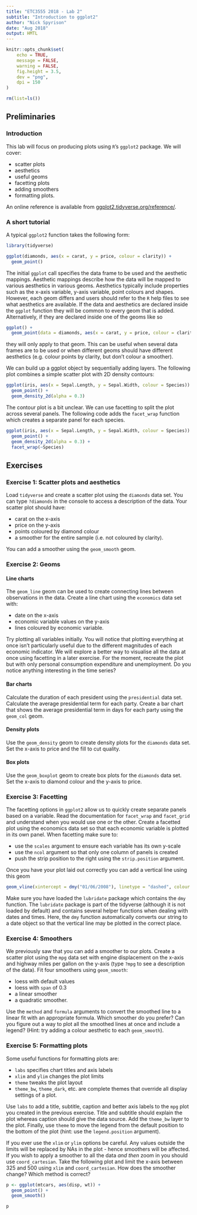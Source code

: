 ```yaml
---
title: "ETC3555 2018 - Lab 2"
subtitle: "Introduction to ggplot2"
author: "Nick Spyrison"
date: "Aug 2018"
output: HMTL
---
```


```r
knitr::opts_chunk$set(
	echo = TRUE,
	message = FALSE,
	warning = FALSE,
	fig.height = 3.5,
	dev = "png",
	dpi = 150
)

rm(list=ls())
```

## Preliminaries

### Introduction

This lab will focus on producing plots using `R`'s `ggplot2` package. We will cover:

* scatter plots
* aesthetics
* useful geoms
* facetting plots
* adding smoothers
* formatting plots.

An online reference is available from [ggplot2.tidyverse.org/reference/](https://ggplot2.tidyverse.org/reference/).


### A short tutorial

A typical `ggplot2` function takes the following form:

```r
library(tidyverse)

ggplot(diamonds, aes(x = carat, y = price, colour = clarity)) +
  geom_point()
```

The initial `ggplot` call specifies the data frame to be used and the aesthetic mappings. Aesthetic mappings describe how the data will be mapped to various aesthetics in various geoms. Aesthetics typically include properties such as the x-axis variable, y-axis variable, point colours and shapes. However, each geom differs and users should refer to the `R` help files to see what aesthetics are available. If the data and aesthetics are declared inside the `ggplot` function they will be common to every geom that is added. Alternatively, if they are declared inside one of the geoms like so

```r
ggplot() +
  geom_point(data = diamonds, aes(x = carat, y = price, colour = clarity))
```

they will only apply to that geom. This can be useful when several data frames are to be used or when different geoms should have different aesthetics (e.g. colour points by clarity, but don't colour a smoother).

We can build up a ggplot object by sequentially adding layers. The following plot combines a simple scatter plot with 2D density contours:

```r
ggplot(iris, aes(x = Sepal.Length, y = Sepal.Width, colour = Species)) +
  geom_point() +
  geom_density_2d(alpha = 0.3)
```


The contour plot is a bit unclear. We can use facetting to split the plot across several panels. The following code adds the `facet_wrap` function which creates a separate panel for each species.

```r
ggplot(iris, aes(x = Sepal.Length, y = Sepal.Width, colour = Species)) +
  geom_point() +
  geom_density_2d(alpha = 0.3) +
  facet_wrap(~Species)
```


## Exercises

### Exercise 1: Scatter plots and aesthetics

Load `tidyverse` and create a scatter plot using the `diamonds` data set. You can type `?diamonds` in the console to access a description of the data. Your scatter plot should have:

* carat on the x-axis
* price on the y-axis
* points coloured by diamond colour
* a smoother for the entire sample (i.e. not coloured by clarity).

You can add a smoother using the `geom_smooth` geom.


### Exercise 2: Geoms

#### Line charts

The `geom_line` geom can be used to create connecting lines between observations in the data. Create a line chart using the `economics` data set with:

* date on the x-axis
* economic variable values on the y-axis
* lines coloured by economic variable.

Try plotting all variables initially. You will notice that plotting everything at once isn't particularly useful due to the different magnitudes of each economic indicator. We will explore a better way to visualise all the data at once using facetting in a later exercise. For the moment, recreate the plot but with only personal consumption expenditure and unemployment. Do you notice anything interesting in the time series?


#### Bar charts

Calculate the duration of each president using the `presidential` data set. Calculate the average presidential term for each party. Create a bar chart that shows the average presidential term in days for each party using the `geom_col` geom.


#### Density plots

Use the `geom_density` geom to create density plots for the `diamonds` data set. Set the x-axis to price and the fill to cut quality.


#### Box plots

Use the `geom_boxplot` geom to create box plots for the `diamonds` data set. Set the x-axis to diamond colour and the y-axis to price.


### Exercise 3: Facetting

The facetting options in `ggplot2` allow us to quickly create separate panels based on a variable. Read the documentation for `facet_wrap` and `facet_grid` and understand when you would use one or the other. Create a facetted plot using the economics data set so that each economic variable is plotted in its own panel. When facetting make sure to:

* use the `scales` argument to ensure each variable has its own y-scale
* use the `ncol` argument so that only one column of panels is created
* push the strip position to the right using the `strip.position` argument.

Once you have your plot laid out correctly you can add a vertical line using this geom

```r
geom_vline(xintercept = dmy("01/06/2008"), linetype = "dashed", colour = "red")
```

Make sure you have loaded the `lubridate` package which contains the `dmy` function. The `lubridate` package is part of the tidyverse (although it is not loaded by default) and contains several helper functions when dealing with dates and times. Here, the `dmy` function automatically converts our string to a date object so that the vertical line may be plotted in the correct place.


### Exercise 4: Smoothers

We previously saw that you can add a smoother to our plots. Create a scatter plot using the `mpg` data set with engine displacement on the x-axis and highway miles per gallon on the y-axis (type `?mpg` to see a description of the data). Fit four smoothers using `geom_smooth`:

* loess with default values
* loess with `span` of 0.3
* a linear smoother
* a quadratic smoother.

Use the `method` and `formula` arguments to convert the smoothed line to a linear fit with an appropriate formula. Which smoother do you prefer? Can you figure out a way to plot all the smoothed lines at once and include a legend? (Hint: try adding a colour aesthetic to each `geom_smooth`).


### Exercise 5: Formatting plots

Some useful functions for formatting plots are:

* `labs` specifies chart titles and axis labels
* `xlim` and `ylim` changes the plot limits
* `theme` tweaks the plot layout
* `theme_bw`, `theme_dark`, etc. are complete themes that override all display settings of a plot.

Use `labs` to add a title, subtitle, caption and better axis labels to the `mpg` plot you created in the previous exercise. Title and subtitle should explain the plot whereas caption should give the data source. Add the `theme_bw` layer to the plot. Finally, use `theme` to move the legend from the default position to the bottom of the plot (hint: use the `legend.position` argument).

If you ever use the `xlim` or `ylim` options be careful. Any values outside the limits will be replaced by NAs in the plot - hence smoothers will be affected. If you wish to apply a smoother to all the data _and then_ zoom in you should use `coord_cartesian`. Take the following plot and limit the x-axis between 325 and 500 using `xlim` and `coord_cartesian`. How does the smoother change? Which method is correct?

```r
p <- ggplot(mtcars, aes(disp, wt)) +
  geom_point() +
  geom_smooth()

p
```